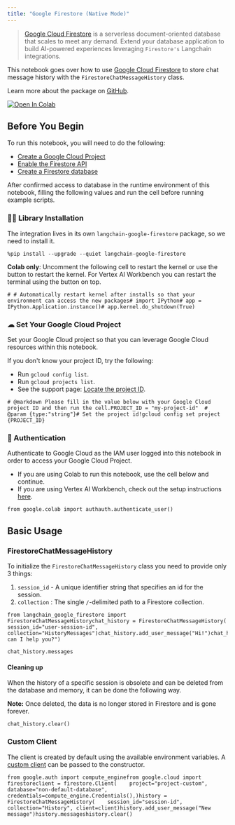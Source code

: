 ```yaml
---
title: "Google Firestore (Native Mode)"
---
```


> [Google Cloud Firestore](https://cloud.google.com/firestore) is a serverless document-oriented database that scales to meet any demand. Extend your database application to build AI-powered experiences leveraging `Firestore's` Langchain integrations.

This notebook goes over how to use [Google Cloud Firestore](https://cloud.google.com/firestore) to store chat message history with the `FirestoreChatMessageHistory` class.

Learn more about the package on [GitHub](https://github.com/googleapis/langchain-google-firestore-python/).

[![Open In Colab](/images/oss/integrations/memory/google_firestore/assets/colab-badge.svg)](https://colab.research.google.com/github/googleapis/langchain-google-firestore-python/blob/main/oss/chat_message_history.ipynb)

## Before You Begin

To run this notebook, you will need to do the following:

* [Create a Google Cloud Project](https://developers.google.com/workspace/guides/create-project)
* [Enable the Firestore API](https://console.cloud.google.com/flows/enableapi?apiid=firestore.googleapis.com)
* [Create a Firestore database](https://cloud.google.com/firestore/oss/manage-databases)

After confirmed access to database in the runtime environment of this notebook, filling the following values and run the cell before running example scripts.

### 🦜🔗 Library Installation

The integration lives in its own `langchain-google-firestore` package, so we need to install it.

```
%pip install --upgrade --quiet langchain-google-firestore
```

**Colab only**: Uncomment the following cell to restart the kernel or use the button to restart the kernel. For Vertex AI Workbench you can restart the terminal using the button on top.

```
# # Automatically restart kernel after installs so that your environment can access the new packages# import IPython# app = IPython.Application.instance()# app.kernel.do_shutdown(True)
```

### ☁ Set Your Google Cloud Project

Set your Google Cloud project so that you can leverage Google Cloud resources within this notebook.

If you don't know your project ID, try the following:

* Run `gcloud config list`.
* Run `gcloud projects list`.
* See the support page: [Locate the project ID](https://support.google.com/googleapi/answer/7014113).

```
# @markdown Please fill in the value below with your Google Cloud project ID and then run the cell.PROJECT_ID = "my-project-id"  # @param {type:"string"}# Set the project id!gcloud config set project {PROJECT_ID}
```

### 🔐 Authentication

Authenticate to Google Cloud as the IAM user logged into this notebook in order to access your Google Cloud Project.

* If you are using Colab to run this notebook, use the cell below and continue.
* If you are using Vertex AI Workbench, check out the setup instructions [here](https://github.com/GoogleCloudPlatform/generative-ai/tree/main/setup-env).

```
from google.colab import authauth.authenticate_user()
```

## Basic Usage

### FirestoreChatMessageHistory

To initialize the `FirestoreChatMessageHistory` class you need to provide only 3 things:

1. `session_id` - A unique identifier string that specifies an id for the session.
2. `collection` : The single `/`-delimited path to a Firestore collection.

```
from langchain_google_firestore import FirestoreChatMessageHistorychat_history = FirestoreChatMessageHistory(    session_id="user-session-id", collection="HistoryMessages")chat_history.add_user_message("Hi!")chat_history.add_ai_message("How can I help you?")
```

```
chat_history.messages
```

#### Cleaning up

When the history of a specific session is obsolete and can be deleted from the database and memory, it can be done the following way.

**Note:** Once deleted, the data is no longer stored in Firestore and is gone forever.

```
chat_history.clear()
```

### Custom Client

The client is created by default using the available environment variables. A [custom client](https://cloud.google.com/python/oss/reference/firestore/latest/client) can be passed to the constructor.

```
from google.auth import compute_enginefrom google.cloud import firestoreclient = firestore.Client(    project="project-custom",    database="non-default-database",    credentials=compute_engine.Credentials(),)history = FirestoreChatMessageHistory(    session_id="session-id", collection="History", client=client)history.add_user_message("New message")history.messageshistory.clear()
```
